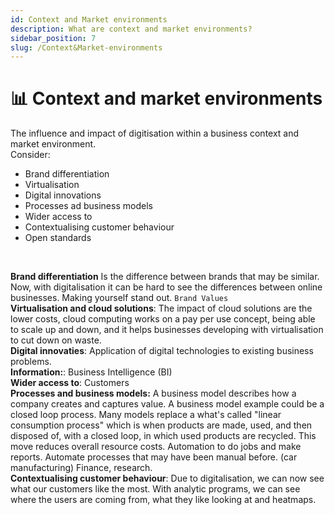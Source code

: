 ```yaml
---
id: Context and Market environments
description: What are context and market environments?
sidebar_position: 7
slug: /Context&Market-environments
---
```


# 📊 Context and market environments



The influence and impact of digitisation within a business context and market environment.  <br />
Consider:

- Brand differentiation
- Virtualisation
- Digital innovations
- Processes ad business models
- Wider access to
- Contextualising customer behaviour
- Open standards

<br />

**Brand differentiation** Is the difference between brands that may be similar. Now, with digitalisation it can be hard to see the differences between online businesses. Making yourself stand out. `Brand Values` <br />
**Virtualisation and cloud solutions**: The impact of cloud solutions are the lower costs, cloud computing works on a pay per use concept, being able to scale up and down, and it helps businesses developing with virtualisation to cut down on waste.  <br />
**Digital innovaties**: Application of digital technologies to existing business problems. <br />
**Information:**: Business Intelligence (BI) <br />
**Wider access to**: Customers <br />
**Processes and business models:** A business model describes how a company creates and captures value. A business model example could be a closed loop process. Many models replace a what's called "linear consumption process" which is when products are made, used, and then disposed of, with a closed loop, in which used products are recycled. This move reduces overall resource costs. Automation to do jobs and make reports. Automate processes that may have been manual before. (car manufacturing) Finance, research. <br />
**Contextualising customer behaviour**: Due to digitalisation, we can now see what our customers like the most. With analytic programs, we can see where the users are coming from, what they like looking at and heatmaps.
